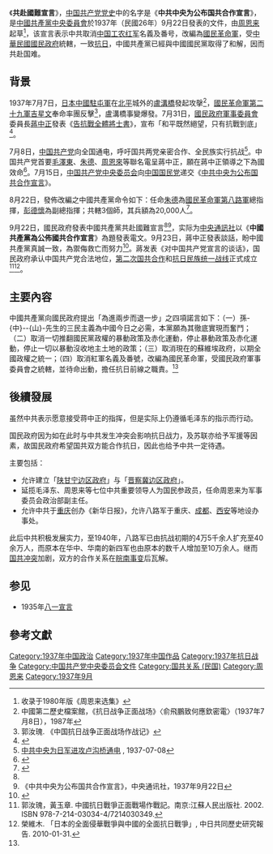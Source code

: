 {{noteTA
|G1=PP
|1=zh-cn:孙中山;zh-hk:孫中山;zh-tw:孫文;
|2=zh-cn:蒋介石;zh-hk:蔣介石;zh-tw:蔣中正
}}
《'''共赴國難宣言'''》，[[中国共产党党史|中国共产党党史]]中的名字是《'''中共中央为公布国共合作宣言'''》，是[[中國共產黨中央委員會|中國共產黨中央委員會]]於1937年（民國26年）9月22日發表的文件，由[[周恩来|周恩来]]起草<ref>收录于1980年版《周恩来选集》</ref>，该宣言表示中共取消[[中国工农红军|中国工农红军]]名義及番号，改編為[[國民革命軍|國民革命軍]]，受[[中華民國|中華民國]][[國民政府|國民政府]]統轄，一致[[抗日|抗日]]，中國共產黨已經與中國國民黨取得了和解，因而共赴国难。

==背景==
1937年7月7日，[[大日本帝國|日本]][[中國駐屯軍|中國駐屯軍]]在[[北平|北平]]城外的[[盧溝橋|盧溝橋]]發起攻撀<ref>中國第二歷史檔案館，《抗日战争正面战场》〈俞飛鵬致何應欽密電〉（1937年7月8日），1987年</ref>{{rp|178}}，[[國民革命軍第二十九軍|國民革命軍第二十九軍]][[吉星文|吉星文]]奉命率團反擊<ref>郭汝瑰. 《中国抗日战争正面战场作战记》</ref>{{rp|307-308}}，盧溝橋事變爆發。7月31日，[[國民政府軍事委員會|國民政府軍事委員會]]委員長[[蔣中正|蔣中正]]發表《[[s:告抗戰全體將士書|告抗戰全體將士書]]》，宣布「和平既然絕望，只有抗戰到底」<ref>{{cite web |url=http://www.chungcheng.org.tw/thought/class07/0011/0004.htm |title=告抗戰全體將士書 |date=1937-07-31 |deadurl=yes |archiveurl=https://web.archive.org/web/20030901180349/http://chungcheng.org.tw/thought/class07/0011/0004.htm |archivedate=2003-09-01 |accessdate=2014-07-09 }}</ref>。

7月8日，[[中国共产党|中国共产党]]向全国通电，呼吁国共两党亲密合作、全民族实行抗战<ref>[http://www.people.com.cn/GB/historic/0708/2245.html 中共中央为日军进攻卢沟桥通电] {{Wayback|url=http://www.people.com.cn/GB/historic/0708/2245.html |date=20200412195446 }}, 1937-07-08</ref>。中国共产党首要[[毛澤東|毛澤東]]、[[朱德|朱德]]、[[周恩來|周恩來]]等聯名電呈蔣中正，願在蔣中正領導之下為國效命<ref name=現代史>{{cite book |author=李守孔 |title=《中國現代史》 |location=台北 |publisher=三民書局 |year=1973 |ISBN=9571406635 }}</ref>{{rp|120-121}}。7月15日，[[中国共产党中央委员会|中国共产党中央委员会]]向[[中国国民党|中国国民党]]递交《[[s:中共中央爲公佈國共合作宣言|中共中央为公布国共合作宣言]]》。

8月22日，發佈改編之中國共產黨命令如下：任命[[朱德|朱德]]為[[國民革命軍第八路軍|國民革命軍第八路軍]]總指揮，[[彭德懷|彭德懷]]為副總指揮；共轄3個師，其兵額為20,000人<ref name=畫史>{{cite book |author=李怡 |title=《抗戰畫史》 |location=台北 |publisher=力行書局 |year=1969 }}</ref>{{rp|76}}。

9月22日，國民政府發表中國共產黨共赴國難宣言<ref name=百年紀事/>{{rp|91}}<ref>《中共中央为公布国共合作宣言》，中央通讯社，1937年9月22日</ref>，实际为[[中央通訊社|中央通訊社]]以《'''中國共產黨為公佈國共合作宣言'''》為題發表電文。9月23日，蔣中正發表談話，盼中國共產黨真誠一致，為禦侮救亡而努力<ref name=百年紀事>{{cite book |author=馬全忠 |title=《中華民國百年紀事》 |location=台北 |publisher=[[聯經出版|聯經出版]] |year=2011 |ISBN=978-957-08-3825-1 }}</ref>{{rp|91}}。蔣发表《对中国共产党宣言的谈话》，国民政府承认中国共产党合法地位，[[第二次国共合作|第二次国共合作]]和[[抗日民族统一战线|抗日民族统一战线]]正式成立<ref>郭汝瑰，黃玉章. 中國抗日戰爭正面戰場作戰記。南京:江蘇人民出版社. 2002. ISBN 978-7-214-03034-4/7214030349.</ref><ref>榮維木. 「日本的全面侵華戰爭與中國的全面抗日戰爭」, 中日共同歷史研究報告. 2010-01-31.</ref>。

==主要內容==
{{wikisource|中共中央爲公佈國共合作宣言}}
中國共產黨向國民政府提出「為進兩步而退一步」之四項諾言如下：（一）孫-{中}--{山}-先生的三民主義為中國今日之必需，本黨願為其徹底實現而奮鬥；（二）取消一切推翻國民黨政權的暴動政策及赤化運動，停止暴動政策及赤化運動，停止一切以暴動沒收地主土地的政策；（三）取消現在的蘇維埃政府，以期全國政權之統一；（四）取消紅軍名義及番號，改編為國民革命軍，受國民政府軍事委員會之統轄，並待命出動，擔任抗日前線之職責。<ref name="畫史"/>{{rp|76}}

== 後續發展 ==
{{unreferencedsect}}
虽然中共表示愿意接受蒋中正的指挥，但是实际上仍遵循毛泽东的指示而行动。

国民政府因为如在此时与中共发生冲突会影响抗日战力，及苏联亦给予军援等因素，故国民政府希望国共双方能合作抗日，因此也给予中共一定待遇。

主要包括：

* 允许建立「[[陕甘宁边区政府|陕甘宁边区政府]]」与「[[晋察冀边区政府|晋察冀边区政府]]」。 
* 延揽毛泽东、周恩来等七位中共重要领导人为国民参政员，任命周恩来为军事委员会政治部副主任。 
* 允许中共于[[重庆|重庆]]创办《新华日报》，允许八路军于重庆、[[成都|成都]]、[[西安|西安]]等地设办事处。

此后中共积极发展实力，至1940年，八路军已由抗战初期的4万5千余人扩充至40余万人，而原本在华中、华南的新四军也由原本的数千人增加至10万余人。继而[[國共摩擦|国共冲突]]加剧，双方的合作关系在[[皖南事变|皖南事变]]后瓦解。

==参见==
*1935年[[八一宣言|八一宣言]]
{{wikisource|八一宣言}}

==參考文獻==
{{reflist}}

[[Category:1937年中国政治|Category:1937年中国政治]]
[[Category:1937年中国作品|Category:1937年中国作品]]
[[Category:1937年抗日战争|Category:1937年抗日战争]]
[[Category:中国共产党中央委员会文件|Category:中国共产党中央委员会文件]]
[[Category:国共关系_(民国)|Category:国共关系 (民国)]]
[[Category:周恩来|Category:周恩来]]
[[Category:1937年9月|Category:1937年9月]]